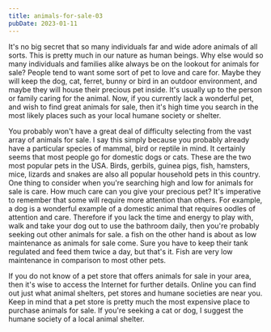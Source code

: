 ```yaml
---
title: animals-for-sale-03
pubDate: 2023-01-11
---
```


It's no big secret that so many individuals far and wide adore animals of all sorts. This is pretty much in our nature as human beings. Why else would so many individuals and families alike always be on the lookout for animals for sale? People tend to want some sort of pet to love and care for. Maybe they will keep the dog, cat, ferret, bunny or bird in an outdoor environment, and maybe they will house their precious pet inside. It's usually up to the person or family caring for the animal. Now, if you currently lack a wonderful pet, and wish to find great animals for sale, then it's high time you search in the most likely places such as your local humane society or shelter. 

You probably won't have a great deal of difficulty selecting from the vast array of animals for sale. I say this simply because you probably already have a particular species of mammal, bird or reptile in mind. It certainly seems that most people go for domestic dogs or cats. These are the two most popular pets in the USA. Birds, gerbils, guinea pigs, fish, hamsters, mice, lizards and snakes are also all popular household pets in this country. One thing to consider when you're searching high and low for animals for sale is care. How much care can you give your precious pet? It's imperative to remember that some will require more attention than others. For example, a dog is a wonderful example of a domestic animal that requires oodles of attention and care. Therefore if you lack the time and energy to play with, walk and take your dog out to use the bathroom daily, then you're probably seeking out other animals for sale. a fish on the other hand is about as low maintenance as animals for sale come. Sure you have to keep their tank regulated and feed them twice a day, but that's it. Fish are very low maintenance in comparison to most other pets. 

If you do not know of a pet store that offers animals for sale in your area, then it's wise to access the Internet for further details. Online you can find out just what animal shelters, pet stores and humane societies are near you. Keep in mind that a pet store is pretty much the most expensive place to purchase animals for sale. If you're seeking a cat or dog, I suggest the humane society of a local animal shelter.